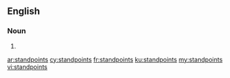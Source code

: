 ==English==

===Noun===
{{head|en}}

# {{plural of|standpoint}}

[[ar:standpoints]]
[[cy:standpoints]]
[[fr:standpoints]]
[[ku:standpoints]]
[[my:standpoints]]
[[vi:standpoints]]